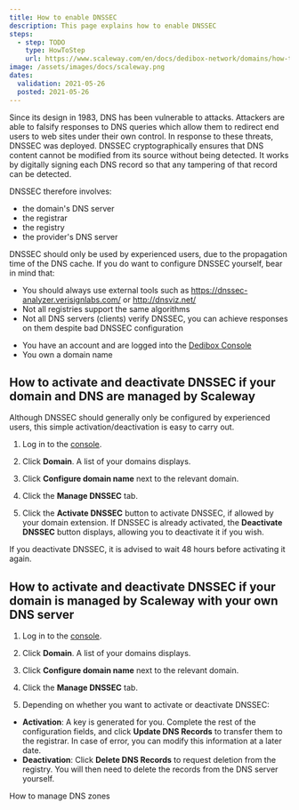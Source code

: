 ```yaml
---
title: How to enable DNSSEC
description: This page explains how to enable DNSSEC
steps:
  - step: TODO
    type: HowToStep
    url: https://www.scaleway.com/en/docs/dedibox-network/domains/how-to/enable-dnssec
image: /assets/images/docs/scaleway.png
dates:
  validation: 2021-05-26
  posted: 2021-05-26
---
```


Since its design in 1983, DNS has been vulnerable to attacks. Attackers are able to falsify responses to DNS queries which allow them to redirect end users to web sites under their own control. In response to these threats, DNSSEC was deployed. DNSSEC cryptographically ensures that DNS content cannot be modified from its source without being detected. It works by digitally signing each DNS record so that any tampering of that record can be detected.

DNSSEC therefore involves:

  - the domain's DNS server
  - the registrar
  - the registry
  - the provider's DNS server

DNSSEC should only be used by experienced users, due to the propagation time of the DNS cache. If you do want to configure DNSSEC yourself, bear in mind that:

  - You should always use external tools such as https://dnssec-analyzer.verisignlabs.com/ or http://dnsviz.net/
  - Not all registries support the same algorithms
  - Not all DNS servers (clients) verify DNSSEC, you can achieve responses on them despite bad DNSSEC configuration

<Message type="requirement">

  - You have an account and are logged into the [Dedibox Console](https://console.online.net) 
  - You own a domain name
  
</Message>

## How to activate and deactivate DNSSEC if your domain and DNS are managed by Scaleway

Although DNSSEC should generally only be configured by experienced users, this simple activation/deactivation is easy to carry out.

1. Log in to the [console](https://console.online.net).

2. Click **Domain**. A list of your domains displays.

  <Lightbox src="scaleway-domain-configure.png" alt="" />

3. Click **Configure domain name** next to the relevant domain. 

4. Click the **Manage DNSSEC** tab.

  <Lightbox src="scaleway-activate-dnssec.png" alt="" />

5. Click the **Activate DNSSEC** button to activate DNSSEC, if allowed by your domain extension. If DNSSEC is already activated, the **Deactivate DNSSEC** button displays, allowing you to deactivate it if you wish.

<Message type="note">

If you deactivate DNSSEC, it is advised to wait 48 hours before activating it again.

</Message>

## How to activate and deactivate DNSSEC if your domain is managed by Scaleway with your own DNS server

1. Log in to the [console](https://console.online.net).

2. Click **Domain**. A list of your domains displays.

3. Click **Configure domain name** next to the relevant domain. 

4. Click the **Manage DNSSEC** tab.

  <Lightbox src="scaleway-activate-dnssec-ext.png" alt="" />

5. Depending on whether you want to activate or deactivate DNSSEC:

  - **Activation**: A key is generated for you. Complete the rest of the configuration fields, and click **Update DNS Records** to transfer them to the registrar. In case of error, you can modify this information at a later date.
  - **Deactivation**: Click **Delete DNS Records** to request deletion from the registry. You will then need to delete the records from the DNS server yourself.

<Navigation title="See Also">
  <PreviousButton to="/dedibox-network/domains/how-to/manage-dns-zones/">How to manage DNS zones</PreviousButton>
</Navigation>
